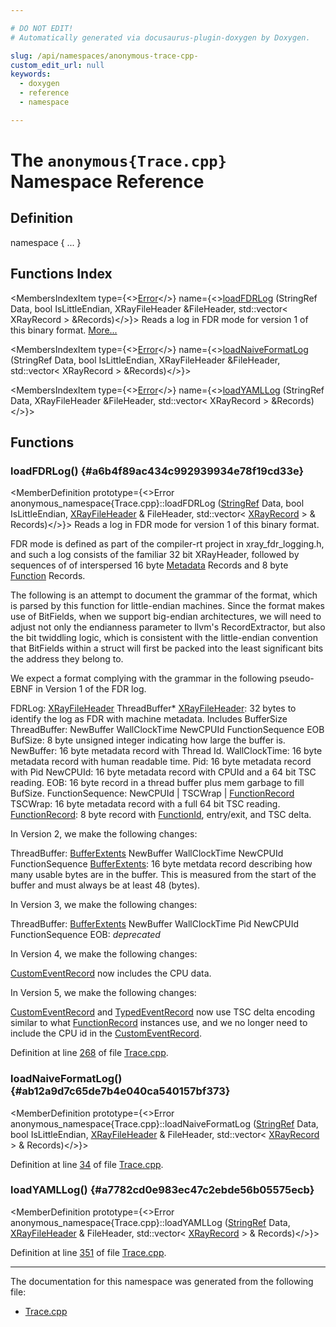```yaml
---

# DO NOT EDIT!
# Automatically generated via docusaurus-plugin-doxygen by Doxygen.

slug: /api/namespaces/anonymous-trace-cpp-
custom_edit_url: null
keywords:
  - doxygen
  - reference
  - namespace

---
```





# The `anonymous{Trace.cpp}` Namespace Reference

<DoxygenPage pluginConfig={pluginConfig}>



## Definition

<CodeBlock>namespace &#123; ... &#125;</CodeBlock>

## Functions Index

<MembersIndex>

<MembersIndexItem
  type={<><a href="/docs/api/classes/llvm/error">Error</a></>}
  name={<><a href="#a6b4f89ac434c992939934e78f19cd33e">loadFDRLog</a> (StringRef Data, bool IsLittleEndian, XRayFileHeader &amp;FileHeader, std::vector&lt; XRayRecord &gt; &amp;Records)</>}>
Reads a log in FDR mode for version 1 of this binary format. <a href="#a6b4f89ac434c992939934e78f19cd33e">More...</a>
</MembersIndexItem>

<MembersIndexItem
  type={<><a href="/docs/api/classes/llvm/error">Error</a></>}
  name={<><a href="#ab12a9d7c65de7b4e040ca540157bf373">loadNaiveFormatLog</a> (StringRef Data, bool IsLittleEndian, XRayFileHeader &amp;FileHeader, std::vector&lt; XRayRecord &gt; &amp;Records)</>}>
</MembersIndexItem>

<MembersIndexItem
  type={<><a href="/docs/api/classes/llvm/error">Error</a></>}
  name={<><a href="#a7782cd0e983ec47c2ebde56b05575ecb">loadYAMLLog</a> (StringRef Data, XRayFileHeader &amp;FileHeader, std::vector&lt; XRayRecord &gt; &amp;Records)</>}>
</MembersIndexItem>

</MembersIndex>


<SectionDefinition>

## Functions

### loadFDRLog() {#a6b4f89ac434c992939934e78f19cd33e}

<MemberDefinition
  prototype={<>Error anonymous&#95;namespace&#123;Trace.cpp&#125;::loadFDRLog (<a href="/docs/api/classes/llvm/stringref">StringRef</a> Data, bool IsLittleEndian, <a href="/docs/api/structs/llvm/xray/xrayfileheader">XRayFileHeader</a> &amp; FileHeader, std::vector&lt; <a href="/docs/api/structs/llvm/xray/xrayrecord">XRayRecord</a> &gt; &amp; Records)</>}>
Reads a log in FDR mode for version 1 of this binary format.

FDR mode is defined as part of the compiler-rt project in xray&#95;fdr&#95;logging.h, and such a log consists of the familiar 32 bit XRayHeader, followed by sequences of of interspersed 16 byte <a href="/docs/api/classes/llvm/metadata">Metadata</a> Records and 8 byte <a href="/docs/api/classes/llvm/function">Function</a> Records.

The following is an attempt to document the grammar of the format, which is parsed by this function for little-endian machines. Since the format makes use of BitFields, when we support big-endian architectures, we will need to adjust not only the endianness parameter to llvm&#39;s RecordExtractor, but also the bit twiddling logic, which is consistent with the little-endian convention that BitFields within a struct will first be packed into the least significant bits the address they belong to.

We expect a format complying with the grammar in the following pseudo-EBNF in Version 1 of the FDR log.

FDRLog: <a href="/docs/api/structs/llvm/xray/xrayfileheader">XRayFileHeader</a> ThreadBuffer&#42; <a href="/docs/api/structs/llvm/xray/xrayfileheader">XRayFileHeader</a>: 32 bytes to identify the log as FDR with machine metadata. Includes BufferSize ThreadBuffer: NewBuffer WallClockTime NewCPUId FunctionSequence EOB BufSize: 8 byte unsigned integer indicating how large the buffer is. NewBuffer: 16 byte metadata record with Thread Id. WallClockTime: 16 byte metadata record with human readable time. Pid: 16 byte metadata record with Pid NewCPUId: 16 byte metadata record with CPUId and a 64 bit TSC reading. EOB: 16 byte record in a thread buffer plus mem garbage to fill BufSize. FunctionSequence: NewCPUId | TSCWrap | <a href="/docs/api/classes/llvm/xray/functionrecord">FunctionRecord</a> TSCWrap: 16 byte metadata record with a full 64 bit TSC reading. <a href="/docs/api/classes/llvm/xray/functionrecord">FunctionRecord</a>: 8 byte record with <a href="/docs/api/classes/llvm/sampleprof/functionid">FunctionId</a>, entry/exit, and TSC delta.

In Version 2, we make the following changes:

ThreadBuffer: <a href="/docs/api/classes/llvm/xray/bufferextents">BufferExtents</a> NewBuffer WallClockTime NewCPUId FunctionSequence <a href="/docs/api/classes/llvm/xray/bufferextents">BufferExtents</a>: 16 byte metdata record describing how many usable bytes are in the buffer. This is measured from the start of the buffer and must always be at least 48 (bytes).

In Version 3, we make the following changes:

ThreadBuffer: <a href="/docs/api/classes/llvm/xray/bufferextents">BufferExtents</a> NewBuffer WallClockTime Pid NewCPUId FunctionSequence EOB: <em>deprecated</em>

In Version 4, we make the following changes:

<a href="/docs/api/classes/llvm/xray/customeventrecord">CustomEventRecord</a> now includes the CPU data.

In Version 5, we make the following changes:

<a href="/docs/api/classes/llvm/xray/customeventrecord">CustomEventRecord</a> and <a href="/docs/api/classes/llvm/xray/typedeventrecord">TypedEventRecord</a> now use TSC delta encoding similar to what <a href="/docs/api/classes/llvm/xray/functionrecord">FunctionRecord</a> instances use, and we no longer need to include the CPU id in the <a href="/docs/api/classes/llvm/xray/customeventrecord">CustomEventRecord</a>.

Definition at line <a href="/docs/api/files/lib/lib/xray/trace-cpp/#l00268">268</a> of file <a href="/docs/api/files/lib/lib/xray/trace-cpp">Trace.cpp</a>.
</MemberDefinition>

### loadNaiveFormatLog() {#ab12a9d7c65de7b4e040ca540157bf373}

<MemberDefinition
  prototype={<>Error anonymous&#95;namespace&#123;Trace.cpp&#125;::loadNaiveFormatLog (<a href="/docs/api/classes/llvm/stringref">StringRef</a> Data, bool IsLittleEndian, <a href="/docs/api/structs/llvm/xray/xrayfileheader">XRayFileHeader</a> &amp; FileHeader, std::vector&lt; <a href="/docs/api/structs/llvm/xray/xrayrecord">XRayRecord</a> &gt; &amp; Records)</>}>

Definition at line <a href="/docs/api/files/lib/lib/xray/trace-cpp/#l00034">34</a> of file <a href="/docs/api/files/lib/lib/xray/trace-cpp">Trace.cpp</a>.
</MemberDefinition>

### loadYAMLLog() {#a7782cd0e983ec47c2ebde56b05575ecb}

<MemberDefinition
  prototype={<>Error anonymous&#95;namespace&#123;Trace.cpp&#125;::loadYAMLLog (<a href="/docs/api/classes/llvm/stringref">StringRef</a> Data, <a href="/docs/api/structs/llvm/xray/xrayfileheader">XRayFileHeader</a> &amp; FileHeader, std::vector&lt; <a href="/docs/api/structs/llvm/xray/xrayrecord">XRayRecord</a> &gt; &amp; Records)</>}>

Definition at line <a href="/docs/api/files/lib/lib/xray/trace-cpp/#l00351">351</a> of file <a href="/docs/api/files/lib/lib/xray/trace-cpp">Trace.cpp</a>.
</MemberDefinition>

</SectionDefinition>

<hr/>

The documentation for this namespace was generated from the following file:

<ul>
<li><a href="/docs/api/files/lib/lib/xray/trace-cpp">Trace.cpp</a></li>
</ul>

</DoxygenPage>
